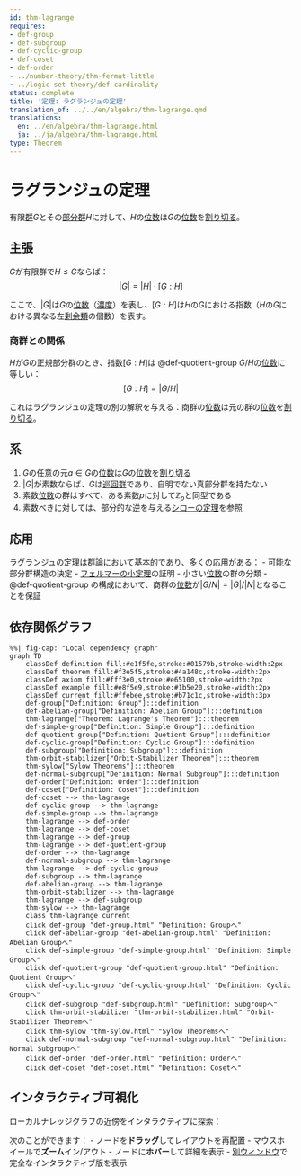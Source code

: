 ```yaml
---
id: thm-lagrange
requires:
- def-group
- def-subgroup
- def-cyclic-group
- def-coset
- def-order
- ../number-theory/thm-fermat-little
- ../logic-set-theory/def-cardinality
status: complete
title: '定理: ラグランジュの定理'
translation_of: ../../en/algebra/thm-lagrange.qmd
translations:
  en: ../en/algebra/thm-lagrange.html
  ja: ../ja/algebra/thm-lagrange.html
type: Theorem
---
```


# ラグランジュの定理 {#thm-lagrange}

有限[群](def-group.qmd)$G$とその[部分群](def-subgroup.qmd)$H$に対して、$H$の[位数](def-order.qmd)は$G$の[位数](def-order.qmd)を[割り切る](../number-theory/def-divisibility.qmd)。

## 主張

$G$が有限群で$H \leq G$ならば：
$$|G| = |H| \cdot [G:H]$$

ここで、$|G|$は$G$の[位数](def-order.qmd)（[濃度](../logic-set-theory/def-cardinality.qmd)）を表し、$[G:H]$は$H$の$G$における指数（$H$の$G$における異なる左[剰余類](def-coset.qmd)の個数）を表す。

### 商群との関係

$H$が$G$の正規部分群のとき、指数$[G:H]$は @def-quotient-group $G/H$の[位数](def-order.qmd)に等しい：
$$[G:H] = |G/H|$$

これはラグランジュの定理の別の解釈を与える：商群の[位数](def-order.qmd)は元の群の[位数](def-order.qmd)を[割り切る](../number-theory/def-divisibility.qmd)。

## 系

1. $G$の任意の元$a \in G$の[位数](def-order.qmd)は$G$の[位数](def-order.qmd)を[割り切る](../number-theory/def-divisibility.qmd)
2. $|G|$が素数ならば、$G$は[巡回群](def-cyclic-group.qmd)であり、自明でない真部分群を持たない
3. 素数[位数](def-order.qmd)の群はすべて、ある素数$p$に対して$\mathbb{Z}_p$と同型である
4. 素数べきに対しては、部分的な逆を与える[シローの定理](thm-sylow.qmd)を参照

## 応用

ラグランジュの定理は群論において基本的であり、多くの応用がある：
- 可能な部分群構造の決定
- [フェルマーの小定理](../number-theory/thm-fermat-little.qmd)の証明
- 小さい[位数](def-order.qmd)の群の分類
- @def-quotient-group の構成において、商群の[位数](def-order.qmd)が$|G/N| = |G|/|N|$となることを保証

## 依存関係グラフ

```mermaid
%%| fig-cap: "Local dependency graph"
graph TD
    classDef definition fill:#e1f5fe,stroke:#01579b,stroke-width:2px
    classDef theorem fill:#f3e5f5,stroke:#4a148c,stroke-width:2px
    classDef axiom fill:#fff3e0,stroke:#e65100,stroke-width:2px
    classDef example fill:#e8f5e9,stroke:#1b5e20,stroke-width:2px
    classDef current fill:#ffebee,stroke:#b71c1c,stroke-width:3px
    def-group["Definition: Group"]:::definition
    def-abelian-group["Definition: Abelian Group"]:::definition
    thm-lagrange["Theorem: Lagrange's Theorem"]:::theorem
    def-simple-group["Definition: Simple Group"]:::definition
    def-quotient-group["Definition: Quotient Group"]:::definition
    def-cyclic-group["Definition: Cyclic Group"]:::definition
    def-subgroup["Definition: Subgroup"]:::definition
    thm-orbit-stabilizer["Orbit-Stabilizer Theorem"]:::theorem
    thm-sylow["Sylow Theorems"]:::theorem
    def-normal-subgroup["Definition: Normal Subgroup"]:::definition
    def-order["Definition: Order"]:::definition
    def-coset["Definition: Coset"]:::definition
    def-coset --> thm-lagrange
    def-cyclic-group --> thm-lagrange
    def-simple-group --> thm-lagrange
    thm-lagrange --> def-order
    thm-lagrange --> def-coset
    thm-lagrange --> def-group
    thm-lagrange --> def-quotient-group
    def-order --> thm-lagrange
    def-normal-subgroup --> thm-lagrange
    thm-lagrange --> def-cyclic-group
    def-subgroup --> thm-lagrange
    def-abelian-group --> thm-lagrange
    thm-orbit-stabilizer --> thm-lagrange
    thm-lagrange --> def-subgroup
    thm-sylow --> thm-lagrange
    class thm-lagrange current
    click def-group "def-group.html" "Definition: Groupへ"
    click def-abelian-group "def-abelian-group.html" "Definition: Abelian Groupへ"
    click def-simple-group "def-simple-group.html" "Definition: Simple Groupへ"
    click def-quotient-group "def-quotient-group.html" "Definition: Quotient Groupへ"
    click def-cyclic-group "def-cyclic-group.html" "Definition: Cyclic Groupへ"
    click def-subgroup "def-subgroup.html" "Definition: Subgroupへ"
    click thm-orbit-stabilizer "thm-orbit-stabilizer.html" "Orbit-Stabilizer Theoremへ"
    click thm-sylow "thm-sylow.html" "Sylow Theoremsへ"
    click def-normal-subgroup "def-normal-subgroup.html" "Definition: Normal Subgroupへ"
    click def-order "def-order.html" "Definition: Orderへ"
    click def-coset "def-coset.html" "Definition: Cosetへ"
```

## インタラクティブ可視化

ローカルナレッジグラフの近傍をインタラクティブに探索：

::: {.graph-viz data-id="thm-lagrange" data-width="700" data-height="500"}
:::

次のことができます：
- ノードを**ドラッグ**してレイアウトを再配置
- マウスホイールで**ズーム**イン/アウト
- ノードに**ホバー**して詳細を表示
- [別ウィンドウ](../../output/interactive/thm-lagrange.html){target="_blank"}で完全なインタラクティブ版を表示